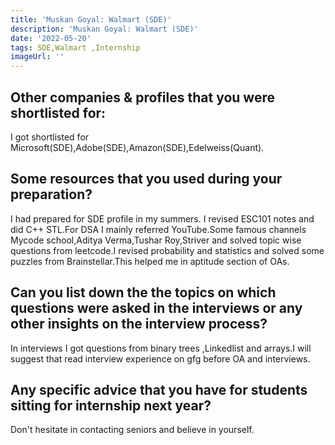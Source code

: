 ```yaml
---
title: 'Muskan Goyal: Walmart (SDE)'
description: 'Muskan Goyal: Walmart (SDE)'
date: '2022-05-20'
tags: SDE,Walmart ,Internship
imageUrl: ''
---
```


## Other companies & profiles that you were shortlisted for:
I got shortlisted for Microsoft(SDE),Adobe(SDE),Amazon(SDE),Edelweiss(Quant).

## Some resources that you used during your preparation?
I had prepared for SDE profile in my summers.
I revised ESC101 notes and did C++ STL.For DSA I mainly referred YouTube.Some famous channels Mycode school,Aditya Verma,Tushar Roy,Striver and solved topic wise questions from leetcode.I revised probability and statistics and solved some puzzles from Brainstellar.This helped me in aptitude section of OAs.

## Can you list down the the topics on which questions were asked in the interviews or any other insights on the interview process?
In interviews I got questions from binary trees ,Linkedlist and arrays.I will suggest that read interview experience on gfg before OA and interviews.

## Any specific advice that you have for students sitting for internship next year?
Don't hesitate in contacting seniors and believe in yourself.

